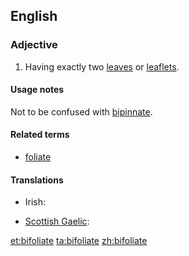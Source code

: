==English==

===Adjective===
{{en-adj|-}}
# {{context|botany}} Having exactly two [[leaf|leaves]] or [[leaflet]]s.

====Usage notes====
Not to be confused with [[bipinnate]].

====Related terms====
* [[foliate]]

====Translations====
{{trans-top|having exactly two leaves or leaflets}}
* Irish: {{t-|ga|dédhuilleach}}
{{trans-mid}}
* [[Scottish Gaelic]]: {{t-|gd|dà-dhuilleach}}
{{trans-bottom}}

[[et:bifoliate]]
[[ta:bifoliate]]
[[zh:bifoliate]]